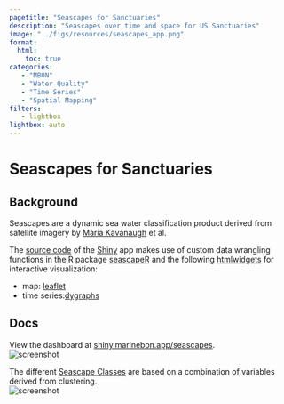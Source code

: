 ```yaml
---
pagetitle: "Seascapes for Sanctuaries"
description: "Seascapes over time and space for US Sanctuaries"
image: "../figs/resources/seascapes_app.png"
format: 
  html: 
    toc: true
categories: 
   - "MBON"
   - "Water Quality"
   - "Time Series"
   - "Spatial Mapping"
filters:
   - lightbox
lightbox: auto
---
```


# Seascapes for Sanctuaries {.unnumbered}

## Background

Seascapes are a dynamic sea water classification product derived from satellite imagery by [Maria Kavanaugh](https://ceoas.oregonstate.edu/people/maria-kavanaugh) et al.


The [source code](https://github.com/noaa-onms/seascapes-app/tree/main/app) of the [Shiny](https://shiny.posit.co) app makes use of custom data wrangling functions in the R package [seascapeR](https://marinebon.github.io/seascapeR/) and the following [htmlwidgets](https://www.htmlwidgets.org) for interactive visualization:

- map: [leaflet](http://rstudio.github.io/leaflet/)
- time series:[dygraphs](https://rstudio.github.io/dygraphs/)

## Docs

View the dashboard at [shiny.marinebon.app/seascapes](https://shiny.marinebon.app/seascapes/){target="_blank"}.\
![screenshot](../figs/resources/seascapes_app.png)

The different [Seascape Classes](https://shiny.marinebon.app/seascapes/classes.html) are based on a combination of variables derived from clustering.\
![screenshot](../figs/resources/seascapes_class.png)

